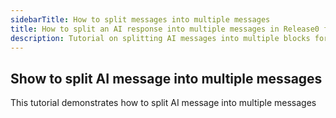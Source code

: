 ```yaml
---
sidebarTitle: How to split messages into multiple messages
title: How to split an AI response into multiple messages in Release0 for smoother chatbot delivery
description: Tutorial on splitting AI messages into multiple blocks for better user interaction and readability in Release0 chatbots agents.
---
```


## Show to split AI message into multiple messages

This tutorial demonstrates how to split AI message into multiple messages